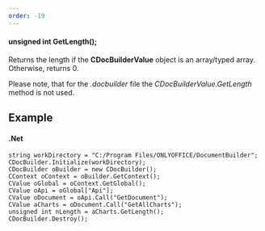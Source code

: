 ```yaml
---
order: -19
---
```

#### unsigned int GetLength();

Returns the length if the **CDocBuilderValue** object is an array/typed array. Otherwise, returns 0.

Please note, that for the *.docbuilder* file the *CDocBuilderValue.GetLength* method is not used.

## Example

#### .Net

```
string workDirectory = "C:/Program Files/ONLYOFFICE/DocumentBuilder";
CDocBuilder.Initialize(workDirectory);
CDocBuilder oBuilder = new CDocBuilder();
CContext oContext = oBuilder.GetContext();
CValue oGlobal = oContext.GetGlobal();
CValue oApi = oGlobal["Api"];
CValue oDocument = oApi.Call("GetDocument");
CValue aCharts = oDocument.Call("GetAllCharts");
unsigned int nLength = aCharts.GetLength();
CDocBuilder.Destroy();
```
